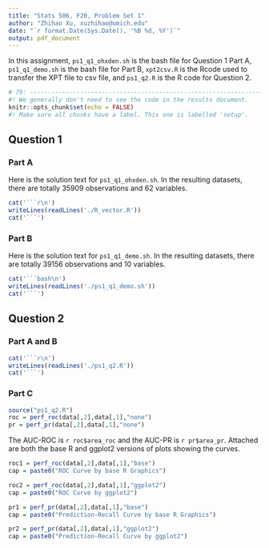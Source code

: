 ```yaml
---
title: "Stats 506, F20, Problem Set 1"
author: "Zhihao Xu, xuzhihao@umich.edu"
date: "`r format.Date(Sys.Date(), '%B %d, %Y')`"
output: pdf_document
---
```


In this assignment, `ps1_q1_ohxden.sh` is the bash file for Question 1 Part A, 
`ps1_q1_demo.sh` is the bash file for Part B, `xpt2csv.R` is the Rcode used to 
transfer the XPT file to csv file, and `ps1_q2.R` is the R code for Question 2.

```r
# 79: -------------------------------------------------------------------------
#! We generally don't need to see the code in the results document.
knitr::opts_chunk$set(echo = FALSE)
#! Make sure all chunks have a label. This one is labelled 'setup'.
```

## Question 1

### Part A
Here is the solution text for `ps1_q1_ohxden.sh`. In the resulting datasets, 
there are totally 35909 observations and 62 variables.

```r
cat('```r\n')
writeLines(readLines('./R_vector.R'))
cat('```')
```


### Part B
Here is the solution text for `ps1_q1_demo.sh`. In the resulting datasets, 
there are totally 39156 observations and 10 variables.

```r
cat('```bash\n')
writeLines(readLines('./ps1_q1_demo.sh'))
cat('```')
```

\pagebreak

## Question 2

### Part A and B
```r
cat('```r\n')
writeLines(readLines('./ps1_q2.R'))
cat('```')
```

\pagebreak
### Part C
```r
source("ps1_q2.R")
roc = perf_roc(data[,2],data[,1],"none")
pr = perf_pr(data[,2],data[,1],"none")
```

The AUC-ROC is `r roc$area_roc` and the AUC-PR is `r pr$area_pr`. 
Attached are both the base R and ggplot2 versions of plots showing the curves.

```r
roc1 = perf_roc(data[,2],data[,1],"base")
cap = paste0("ROC Curve by base R Graphics")
```

```r
roc2 = perf_roc(data[,2],data[,1],"ggplot2")
cap = paste0("ROC Curve by ggplot2")
```

```r
pr1 = perf_pr(data[,2],data[,1],"base")
cap = paste0("Prediction-Recall Curve by base R Graphics")
```

```r
pr2 = perf_pr(data[,2],data[,1],"ggplot2")
cap = paste0("Prediction-Recall Curve by ggplot2")
```

